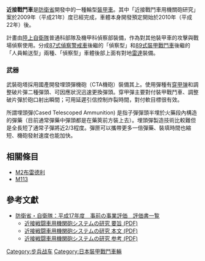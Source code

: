 {{noteta
|1=zh-cn:步兵战车; zh-tw:裝步戰車; zh-hk:步兵戰車;
|2=zh-cn:步兵坦克; zh-tw:步兵戰車; zh-hk:步兵坦克;
|3=zh-cn:坦克; zh-tw:戰車; zh-hk:坦克;
}}
{{Infobox Weapon
| name=近接戰鬥車
|        image=
|      caption=近接戰鬥車
|origin={{flagicon|JPN}} 日本
|type=[[裝步戰車|裝步戰車]]
<!-- 服役記錄 -->
|service= 未知
|used_by={{flagicon|JPN}} 日本
|wars= 
<!-- 生產歷史 -->
|designer= 未知
|design_date=2009年
|manufacturer=
|unit_cost=未知
|production_date=未知
|number= 
|variants=至少2種
|is_vehicle=yes
|       length=? m 
|        width=? m 
|       height=? m 
|       weight=? 噸
|   suspension=
|   speed=70 km/h 以上
|        vehicle_range=400 km 以上
|      primary_armament=預計為一門CTA機砲
|    secondary_armament=預計一門重機槍
|       armour=[[軋壓均質裝甲|軋壓均質裝甲]]
|       engine=未知
|           kW=
|         crew=至少可載10人
|    engine_power= ? hp
|        pw_ratio= 
|clearance=
}}
'''近接戰鬥車'''是[[防衛省|防衛省]]開發中的一種輪型[[裝甲車|裝甲車]]。其中「近接戰鬥車用機關砲研究」案於2009年（平成21年）度已經完成，車體本身開發預定開始於2010年（平成22年）後。

計畫由[[陸上自衛隊|陸上自衛隊]]普通科部隊及機甲科偵察部裝備，作為對其他裝甲車的攻擊與戰場偵察使用。分成[[87式偵察警戒車|87式偵察警戒車]]後繼的「偵察型」和[[89式裝甲戰鬥車|89式裝甲戰鬥車]]後繼的「人員輸送型」兩種、「偵察型」車體後部上面有對地[[雷達|雷達]]裝備。

=== 武器 ===
武裝砲塔採用國產開發埋頭彈機砲（CTA機砲）裝備其上。使用彈種有[[穿甲弹|穿甲弹]]和調整破片彈二種彈頭、可因應狀況迅速更換彈頭。穿甲彈主要對付裝甲戰鬥車、調整破片彈於砲口射出瞬間；可用延遲引信控制炸裂時間，對付軟目標很有效。

所謂埋頭彈(Cased Telescoped Ammunition) 是指子彈彈頭半埋於火藥段內構造的彈藥（目前通常彈藥中彈頭都是在藥筴前方裝上去）。埋頭彈製造技術比較難但是全長短了通常子彈將近2/3程度。彈匣可以攜帶更多一倍彈藥、裝填時間也縮短、機砲發射速度也能加快。

== 相關條目 ==
* [[M2布雷德利|M2布雷德利]]
* [[M113|M113]]

== 參考文獻 ==
* [https://web.archive.org/web/20070930181247/http://www.mod.go.jp/j/info/hyouka/17/jizen/ 防衛省・自衛隊：平成17年度　事前の事業評価　評価書一覧]
** [https://web.archive.org/web/20070930204800/http://www.mod.go.jp/j/info/hyouka/17/jizen/youshi/04.pdf 近接戦闘車用機関砲システムの研究 要旨 (PDF)]
** [https://web.archive.org/web/20070930230122/http://www.mod.go.jp/j/info/hyouka/17/jizen/honbun/04.pdf 近接戦闘車用機関砲システムの研究 本文 (PDF)]
** [https://web.archive.org/web/20070930181409/http://www.mod.go.jp/j/info/hyouka/17/jizen/sankou/04.pdf 近接戦闘車用機関砲システムの研究 参考 (PDF)]


{{自衛隊裝甲戰鬥車輛}}

[[Category:步兵战车|Category:步兵战车]]
[[Category:日本裝甲戰鬥車輛|Category:日本裝甲戰鬥車輛]]